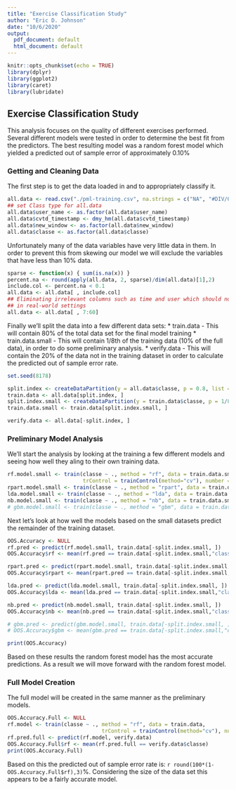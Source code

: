 ```yaml
---
title: "Exercise Classification Study"
author: "Eric D. Johnson"
date: "10/6/2020"
output:
  pdf_document: default
  html_document: default
---
```


```r
knitr::opts_chunk$set(echo = TRUE)
library(dplyr)
library(ggplot2)
library(caret)
library(lubridate)
```

## Exercise Classification Study

This analysis focuses on the quality of different exercises performed. Several different
models were tested in order to determine the best fit from the predictors. The best 
resulting model was a random forest model which yielded a predicted out of sample error 
of approximately 0.10%


### Getting and Cleaning Data

The first step is to get the data loaded in and to appropriately classify it.

```r
all.data <- read.csv("./pml-training.csv", na.strings = c("NA", "#DIV/0!"))
## set Class type for all.data
all.data$user_name <- as.factor(all.data$user_name)
all.data$cvtd_timestamp <- dmy_hm(all.data$cvtd_timestamp)
all.data$new_window <- as.factor(all.data$new_window)
all.data$classe <- as.factor(all.data$classe)
```

Unfortunately many of the data variables have very little data in them. In order to prevent
this from skewing our model we will exclude the variables that have less than 10% data.

``` r
sparse <- function(x) { sum(is.na(x)) }
percent.na <- round(apply(all.data, 2, sparse)/dim(all.data)[1],2)
include.col <- percent.na < 0.1
all.data <- all.data[ , include.col]
## Eliminating irrelevant columns such as time and user which should not be predictive
## in real-world settings
all.data <- all.data[ , 7:60]

```

Finally we'll split the data into a few different data sets:
* train.data - This will contain 80% of the total data set for the final model training
* train.data.small - This will contain 1/8th of the training data (10% of the full data),
in order to do some preliminary analysis.
* verify.data - This will contain the 20% of the data not in the training dataset in order 
to calculate the predicted out of sample error rate.

``` r
set.seed(8178)

split.index <- createDataPartition(y = all.data$classe, p = 0.8, list = FALSE)
train.data <- all.data[split.index, ]
split.index.small <- createDataPartition(y = train.data$classe, p = 1/8, list = FALSE)
train.data.small <- train.data[split.index.small, ]

verify.data <- all.data[-split.index, ]

```

### Preliminary Model Analysis

We'll start the analysis by looking at the training a few different models and seeing how
well they aling to their own training data.

```r
rf.model.small <- train(classe ~ ., method = "rf", data = train.data.small, 
                        trControl = trainControl(method="cv"), number = 3)
rpart.model.small <- train(classe ~ ., method = "rpart", data = train.data.small)
lda.model.small <- train(classe ~ ., method = "lda", data = train.data.small)
nb.model.small <- train(classe ~ ., method = "nb", data = train.data.small)
# gbm.model.small <- train(classe ~ ., method = "gbm", data = train.data.small, verbose = FALSE)
```

Next let's look at how well the models based on the small datasets predict the remainder
of the training dataset.

``` r
OOS.Accuracy <- NULL
rf.pred <- predict(rf.model.small, train.data[-split.index.small, ])
OOS.Accuracy$rf <- mean(rf.pred == train.data[-split.index.small,"classe"])

rpart.pred <- predict(rpart.model.small, train.data[-split.index.small, ])
OOS.Accuracy$rpart <- mean(rpart.pred == train.data[-split.index.small,"classe"])

lda.pred <- predict(lda.model.small, train.data[-split.index.small, ])
OOS.Accuracy$lda <- mean(lda.pred == train.data[-split.index.small,"classe"])

nb.pred <- predict(nb.model.small, train.data[-split.index.small, ])
OOS.Accuracy$nb <- mean(nb.pred == train.data[-split.index.small,"classe"])

# gbm.pred <- predict(gbm.model.small, train.data[-split.index.small, ])
# OOS.Accuracy$gbm <- mean(gbm.pred == train.data[-split.index.small,"classe"])

print(OOS.Accuracy)
```

Based on these results the random forest model has the most accurate predictions. As a result we 
will move forward with the random forest model.

### Full Model Creation

The full model will be created in the same manner as the preliminary models.

``` r
OOS.Accuracy.Full <- NULL
rf.model <- train(classe ~ ., method = "rf", data = train.data,
                              trControl = trainControl(method="cv"), number = 3)
rf.pred.full <- predict(rf.model, verify.data)
OOS.Accuracy.Full$rf <- mean(rf.pred.full == verify.data$classe)
print(OOS.Accuracy.Full)

```

Based on this the predicted out of sample error rate is: `r round(100*(1-OOS.Accuracy.Full$rf),3)`%.
Considering the size of the data set this appears to be a fairly accurate model.

